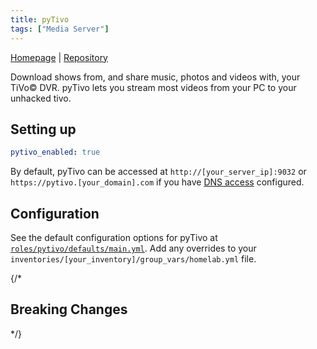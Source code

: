 ```yaml
---
title: pyTivo
tags: ["Media Server"]
---
```



[Homepage](https://www.pytivodesktop.com/) |
[Repository](https://github.com/Dan203/pytivo)

<Tags tags={frontmatter.tags} />

Download shows from, and share music, photos and videos with, your TiVo© DVR. pyTivo lets you stream most videos from your PC to your unhacked tivo. 

## Setting up

```yaml title="inventories/homelab/group_vars/homelab.yml"
pytivo_enabled: true
```

By default, pyTivo can be accessed at `http://[your_server_ip]:9032` or `https://pytivo.[your_domain].com` if you have [DNS access](../../guides/dns-access/) configured.

## Configuration

See the default configuration options for pyTivo at [`roles/pytivo/defaults/main.yml`](https://github.com/Dylancyclone/ansible-homelab-orchestration/blob/main/roles/pytivo/defaults/main.yml).
Add any overrides to your `inventories/[your_inventory]/group_vars/homelab.yml` file.

{/* 

## Breaking Changes

*/}